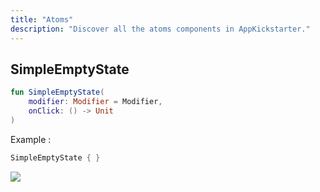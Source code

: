 ```yaml
--- 
title: "Atoms"
description: "Discover all the atoms components in AppKickstarter."  
--- 
```




## SimpleEmptyState

```kotlin
fun SimpleEmptyState(
    modifier: Modifier = Modifier,
    onClick: () -> Unit
)
```

Example :
```kotlin
SimpleEmptyState { }
```

![](/images/SimpleEmptyState.png)

